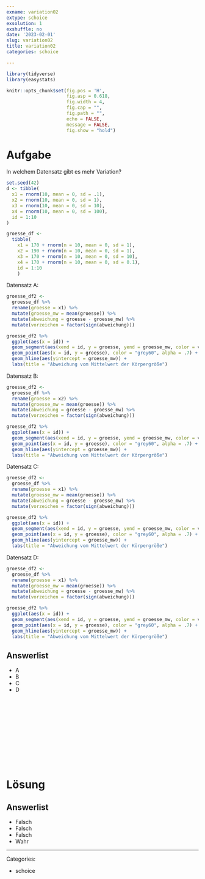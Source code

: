 ```yaml
---
exname: variation02
extype: schoice
exsolution: 1
exshuffle: no
date: '2023-02-01'
slug: variation02
title: variation02
categories: schoice

---
```





```r
library(tidyverse)
library(easystats)
```


```r
knitr::opts_chunk$set(fig.pos = 'H',
                      fig.asp = 0.618,
                      fig.width = 4,
                      fig.cap = "", 
                      fig.path = "",
                      echo = FALSE,
                      message = FALSE,
                      fig.show = "hold")

```






# Aufgabe

In welchem Datensatz gibt es mehr Variation?


```r
set.seed(42)
d <- tibble(
  x1 = rnorm(10, mean = 0, sd = .1),
  x2 = rnorm(10, mean = 0, sd = 1),
  x3 = rnorm(10, mean = 0, sd = 10),
  x4 = rnorm(10, mean = 0, sd = 100),
  id = 1:10
)
```


```r

groesse_df <-
  tibble(
    x1 = 170 + rnorm(n = 10, mean = 0, sd = 1),
    x2 = 190 + rnorm(n = 10, mean = 0, sd = 1),
    x3 = 170 + rnorm(n = 10, mean = 0, sd = 10),
    x4 = 170 + rnorm(n = 10, mean = 0, sd = 0.1),    
    id = 1:10
    )


```


Datensatz A:

```r
groesse_df2 <-
  groesse_df %>% 
  rename(groesse = x1) %>% 
  mutate(groesse_mw = mean(groesse)) %>% 
  mutate(abweichung = groesse - groesse_mw) %>% 
  mutate(vorzeichen = factor(sign(abweichung)))

groesse_df2 %>% 
  ggplot(aes(x = id)) +
  geom_segment(aes(xend = id, y = groesse, yend = groesse_mw, color = vorzeichen)) +
  geom_point(aes(x = id, y = groesse), color = "grey60", alpha = .7) +
  geom_hline(aes(yintercept = groesse_mw)) +
  labs(title = "Abweichung vom Mittelwert der Körpergröße")
```



Datensatz B:

```r
groesse_df2 <-
  groesse_df %>% 
  rename(groesse = x2) %>% 
  mutate(groesse_mw = mean(groesse)) %>% 
  mutate(abweichung = groesse - groesse_mw) %>% 
  mutate(vorzeichen = factor(sign(abweichung)))

groesse_df2 %>% 
  ggplot(aes(x = id)) +
  geom_segment(aes(xend = id, y = groesse, yend = groesse_mw, color = vorzeichen)) +
  geom_point(aes(x = id, y = groesse), color = "grey60", alpha = .7) +
  geom_hline(aes(yintercept = groesse_mw)) +
  labs(title = "Abweichung vom Mittelwert der Körpergröße")
```


Datensatz C:

```r
groesse_df2 <-
  groesse_df %>% 
  rename(groesse = x1) %>% 
  mutate(groesse_mw = mean(groesse)) %>% 
  mutate(abweichung = groesse - groesse_mw) %>% 
  mutate(vorzeichen = factor(sign(abweichung)))

groesse_df2 %>% 
  ggplot(aes(x = id)) +
  geom_segment(aes(xend = id, y = groesse, yend = groesse_mw, color = vorzeichen)) +
  geom_point(aes(x = id, y = groesse), color = "grey60", alpha = .7) +
  geom_hline(aes(yintercept = groesse_mw)) +
  labs(title = "Abweichung vom Mittelwert der Körpergröße")
```




Datensatz D:

```r
groesse_df2 <-
  groesse_df %>% 
  rename(groesse = x1) %>% 
  mutate(groesse_mw = mean(groesse)) %>% 
  mutate(abweichung = groesse - groesse_mw) %>% 
  mutate(vorzeichen = factor(sign(abweichung)))

groesse_df2 %>% 
  ggplot(aes(x = id)) +
  geom_segment(aes(xend = id, y = groesse, yend = groesse_mw, color = vorzeichen)) +
  geom_point(aes(x = id, y = groesse), color = "grey60", alpha = .7) +
  geom_hline(aes(yintercept = groesse_mw)) +
  labs(title = "Abweichung vom Mittelwert der Körpergröße")
```


Answerlist
----------
* A
* B
* C
* D





</br>
</br>
</br>
</br>
</br>
</br>
</br>
</br>
</br>
</br>

# Lösung


Answerlist
----------


* Falsch
* Falsch
* Falsch
* Wahr






---

Categories: 

- schoice

